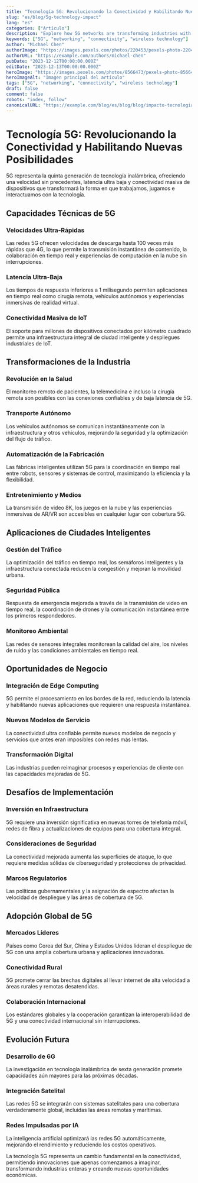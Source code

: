 ```yaml
---
title: "Tecnología 5G: Revolucionando la Conectividad y Habilitando Nuevas Posibilidades"
slug: "es/blog/5g-technology-impact"
lang: "es"
categories: ["Artículo"]
description: "Explore how 5G networks are transforming industries with ultra-fast speeds, low latency, and massive connectivity for IoT, autonomous systems, and smart cities."
keywords: ["5G", "networking", "connectivity", "wireless technology"]
author: "Michael Chen"
authorImage: "https://images.pexels.com/photos/220453/pexels-photo-220453.jpeg?auto=compress&cs=tinysrgb&w=120&h=120&dpr=1"
authorURL: "https://example.com/authors/michael-chen"
pubDate: "2023-12-12T00:00:00.000Z"
editDate: "2023-12-13T00:00:00.000Z"
heroImage: "https://images.pexels.com/photos/8566473/pexels-photo-8566473.jpeg?auto=compress&cs=tinysrgb&w=1260&h=750&dpr=1"
heroImageAlt: "Imagen principal del artículo"
tags: ["5G", "networking", "connectivity", "wireless technology"]
draft: false
comment: false
robots: "index, follow"
canonicalURL: "https://example.com/blog/es/blog/blog/impacto-tecnologia-5g"
---
```


# Tecnología 5G: Revolucionando la Conectividad y Habilitando Nuevas Posibilidades

5G representa la quinta generación de tecnología inalámbrica, ofreciendo una velocidad sin precedentes, latencia ultra baja y conectividad masiva de dispositivos que transformará la forma en que trabajamos, jugamos e interactuamos con la tecnología.

## Capacidades Técnicas de 5G

### Velocidades Ultra-Rápidas

Las redes 5G ofrecen velocidades de descarga hasta 100 veces más rápidas que 4G, lo que permite la transmisión instantánea de contenido, la colaboración en tiempo real y experiencias de computación en la nube sin interrupciones.

### Latencia Ultra-Baja

Los tiempos de respuesta inferiores a 1 milisegundo permiten aplicaciones en tiempo real como cirugía remota, vehículos autónomos y experiencias inmersivas de realidad virtual.

### Conectividad Masiva de IoT

El soporte para millones de dispositivos conectados por kilómetro cuadrado permite una infraestructura integral de ciudad inteligente y despliegues industriales de IoT.

## Transformaciones de la Industria

### Revolución en la Salud

El monitoreo remoto de pacientes, la telemedicina e incluso la cirugía remota son posibles con las conexiones confiables y de baja latencia de 5G.

### Transporte Autónomo

Los vehículos autónomos se comunican instantáneamente con la infraestructura y otros vehículos, mejorando la seguridad y la optimización del flujo de tráfico.

### Automatización de la Fabricación

Las fábricas inteligentes utilizan 5G para la coordinación en tiempo real entre robots, sensores y sistemas de control, maximizando la eficiencia y la flexibilidad.

### Entretenimiento y Medios

La transmisión de video 8K, los juegos en la nube y las experiencias inmersivas de AR/VR son accesibles en cualquier lugar con cobertura 5G.

## Aplicaciones de Ciudades Inteligentes

### Gestión del Tráfico

La optimización del tráfico en tiempo real, los semáforos inteligentes y la infraestructura conectada reducen la congestión y mejoran la movilidad urbana.

### Seguridad Pública

Respuesta de emergencia mejorada a través de la transmisión de video en tiempo real, la coordinación de drones y la comunicación instantánea entre los primeros respondedores.

### Monitoreo Ambiental

Las redes de sensores integrales monitorean la calidad del aire, los niveles de ruido y las condiciones ambientales en tiempo real.

## Oportunidades de Negocio

### Integración de Edge Computing

5G permite el procesamiento en los bordes de la red, reduciendo la latencia y habilitando nuevas aplicaciones que requieren una respuesta instantánea.

### Nuevos Modelos de Servicio

La conectividad ultra confiable permite nuevos modelos de negocio y servicios que antes eran imposibles con redes más lentas.

### Transformación Digital

Las industrias pueden reimaginar procesos y experiencias de cliente con las capacidades mejoradas de 5G.

## Desafíos de Implementación

### Inversión en Infraestructura

5G requiere una inversión significativa en nuevas torres de telefonía móvil, redes de fibra y actualizaciones de equipos para una cobertura integral.

### Consideraciones de Seguridad

La conectividad mejorada aumenta las superficies de ataque, lo que requiere medidas sólidas de ciberseguridad y protecciones de privacidad.

### Marcos Regulatorios

Las políticas gubernamentales y la asignación de espectro afectan la velocidad de despliegue y las áreas de cobertura de 5G.

## Adopción Global de 5G

### Mercados Líderes

Países como Corea del Sur, China y Estados Unidos lideran el despliegue de 5G con una amplia cobertura urbana y aplicaciones innovadoras.

### Conectividad Rural

5G promete cerrar las brechas digitales al llevar internet de alta velocidad a áreas rurales y remotas desatendidas.

### Colaboración Internacional

Los estándares globales y la cooperación garantizan la interoperabilidad de 5G y una conectividad internacional sin interrupciones.

## Evolución Futura

### Desarrollo de 6G

La investigación en tecnología inalámbrica de sexta generación promete capacidades aún mayores para las próximas décadas.

### Integración Satelital

Las redes 5G se integrarán con sistemas satelitales para una cobertura verdaderamente global, incluidas las áreas remotas y marítimas.

### Redes Impulsadas por IA

La inteligencia artificial optimizará las redes 5G automáticamente, mejorando el rendimiento y reduciendo los costos operativos.

La tecnología 5G representa un cambio fundamental en la conectividad, permitiendo innovaciones que apenas comenzamos a imaginar, transformando industrias enteras y creando nuevas oportunidades económicas.
